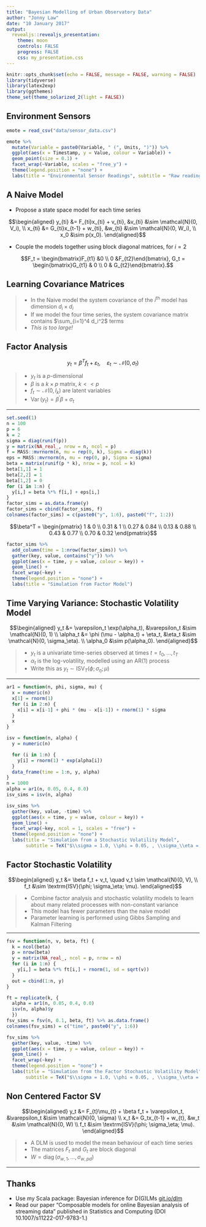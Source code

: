 ```yaml
---
title: "Bayesian Modelling of Urban Observatory Data"
author: "Jonny Law"
date: "10 January 2017"
output: 
  revealjs::revealjs_presentation:
    theme: moon
    controls: FALSE
    progress: FALSE
    css: my_presentation.css
---
```


```r
knitr::opts_chunk$set(echo = FALSE, message = FALSE, warning = FALSE)
library(tidyverse)
library(latex2exp)
library(ggthemes)
theme_set(theme_solarized_2(light = FALSE))
```

## Environment Sensors

```r
emote = read_csv("data/sensor_data.csv")
```


```r
emote %>%
  mutate(Variable = paste0(Variable, " (", Units, ")")) %>%
  ggplot(aes(x = Timestamp, y = Value, colour = Variable)) +
  geom_point(size = 0.1) +
  facet_wrap(~Variable, scales = "free_y") +
  theme(legend.position = "none") +
  labs(title = "Environmental Sensor Readings", subtitle = "Raw readings of sensor data at emote_1108")
```

## A Naive Model

* Propose a state space model for each time series

$$\begin{aligned}
y_{ti} &= F_{ti}x_{ti} + v_{ti}, &v_{ti} &\sim \mathcal{N}(0, V_i), \\
x_{ti} &= G_{ti}x_{t-1} + w_{ti}, &w_{ti} &\sim \mathcal{N}(0, W_i), \\
x_0 &\sim p(x_0).
\end{aligned}$$

* Couple the models together using block diagonal matrices, for $i = 2$

$$F_t = \begin{bmatrix}F_{t1} &0 \\ 0 &F_{t2}\end{bmatrix}, G_t = \begin{bmatrix}G_{t1} & 0 \\ 0 & G_{t2}\end{bmatrix}.$$

## Learning Covariance Matrices

> - In the Naive model the system covariance of the $i^{\textrm{th}}$ model has dimension $d_i \times d_i$
> - If we model the four time series, the system covariance matrix contains $\sum_{i=1}^4 d_i^2$ terms
> - *This is too large!*

## Factor Analysis

$$y_t = \beta^T f_t + \varepsilon_t, \quad \varepsilon_t \sim \mathcal{N}(0, \sigma_t)$$

> - $y_t$ is a $p$-dimensional
> - $\beta$ is a $k \times p$ matrix, $k << p$
> - $f_t \sim \mathcal{N}(0, I_k)$ are latent variables
> - $\operatorname{Var}(y_t) = \beta^\prime\beta + \sigma_t$

----

```r
set.seed(1)
n = 100
p = 6
k = 2
sigma = diag(runif(p))
y = matrix(NA_real_, nrow = n, ncol = p)
f = MASS::mvrnorm(n, mu = rep(0, k), Sigma = diag(k))
eps = MASS::mvrnorm(n, mu = rep(0, p), Sigma = sigma)
beta = matrix(runif(p * k), nrow = p, ncol = k)
beta[1,1] = 1
beta[2,2] = 1
beta[1,2] = 0
for (i in 1:n) {
  y[i,] = beta %*% f[i,] + eps[i,] 
}
factor_sims = as.data.frame(y)
factor_sims = cbind(factor_sims, f)
colnames(factor_sims) = c(paste0("y", 1:6), paste0("f", 1:2))
```

<div id = "left">
$$\beta^T = \begin{pmatrix}
1 & 0 \\
0.31 & 1 \\
0.27 & 0.84 \\
0.13 & 0.88 \\
0.43 & 0.77 \\
0.70 & 0.32
\end{pmatrix}$$
</div>

<div id = "right">
```r
factor_sims %>%
  add_column(time = 1:nrow(factor_sims)) %>%
  gather(key, value, contains("y")) %>%
  ggplot(aes(x = time, y = value, colour = key)) +
  geom_line() +
  facet_wrap(~key) +
  theme(legend.position = "none") +
  labs(title = "Simulation from Factor Model")
```
</div>

## Time Varying Variance: Stochastic Volatility Model

$$\begin{aligned}
y_t &= \varepsilon_t \exp(\alpha_t), &\varepsilon_t &\sim \mathcal{N}(0, 1) \\
\alpha_t &= \phi (\mu - \alpha_t) + \eta_t, &\eta_t &\sim \mathcal{N}(0, \sigma_\eta). \\
\alpha_0 &\sim p(\alpha_0).
\end{aligned}$$

> - $y_t$ is a univariate time-series observed at times $t = t_0,\dots,t_T$
> - $\alpha_t$ is the log-volatility, modelled using an AR(1) process
> - Write this as $y_t \sim \textrm{ISV}_T(\phi; \sigma_\eta; \mu)$

----

```r
ar1 = function(n, phi, sigma, mu) {
  x = numeric(n)
  x[1] = rnorm(1)
  for (i in 2:n) {
    x[i] = x[i-1] + phi * (mu - x[i-1]) + rnorm(1) * sigma
  }
  x
}
```

```r
isv = function(n, alpha) {
  y = numeric(n)

  for (i in 1:n) {
    y[i] = rnorm(1) * exp(alpha[i])
  }
  data_frame(time = 1:n, y, alpha)
} 
n = 1000
alpha = ar1(n, 0.05, 0.4, 0.0)
isv_sims = isv(n, alpha)
```

```r
isv_sims %>%
  gather(key, value, -time) %>%
  ggplot(aes(x = time, y = value, colour = key)) +
  geom_line() +
  facet_wrap(~key, ncol = 1, scales = "free") +
  theme(legend.position = "none") +
  labs(title = "Simulation from a Stochastic Volatility Model", 
       subtitle = TeX("$\\sigma = 1.0, \\phi = 0.05, , \\sigma_\\eta = 0.4$"))
```

## Factor Stochastic Volatility

$$\begin{aligned}
y_t &= \beta f_t + v_t, \quad v_t \sim \mathcal{N}(0, V), \\
f_t &\sim \textrm{ISV}(\phi; \sigma_\eta; \mu).
\end{aligned}$$

> - Combine factor analysis and stochastic volatility models to learn about many related processes with non-constant variance
> - This model has fewer parameters than the naive model
> - Parameter learning is performed using Gibbs Sampling and Kalman Filtering

----

```r
fsv = function(n, v, beta, ft) {
  k = ncol(beta)
  p = nrow(beta)
  y = matrix(NA_real_, ncol = p, nrow = n)
  for (i in 1:n) {
    y[i,] = beta %*% ft[i,] + rnorm(1, sd = sqrt(v))
  }
  out = cbind(1:n, y)
}
```

```r
ft = replicate(k, {
  alpha = ar1(n, 0.05, 0.4, 0.0)
  isv(n, alpha)$y
  })
fsv_sims = fsv(n, 0.1, beta, ft) %>% as.data.frame()
colnames(fsv_sims) = c("time", paste0("y", 1:6))
```

```r
fsv_sims %>%
  gather(key, value, -time) %>%
  ggplot(aes(x = time, y = value, colour = key)) +
  geom_line() +
  facet_wrap(~key) +
  theme(legend.position = "none") +
  labs(title = "Simulation from the Factor Stochastic Volatility Model",
       subtitle = TeX("$\\sigma = 1.0, \\phi = 0.05, , \\sigma_\\eta = 0.4$"))
```

## Non Centered Factor SV

$$\begin{aligned}
y_t &= F_{t}\mu_{t} + \beta f_t + \varepsilon_t, &\varepsilon_t &\sim \mathcal{N}(0, \sigma) \\
x_t &= G_tx_{t-1} + w_{t}, &w_t &\sim \mathcal{N}(0, W) \\
f_t &\sim \textrm{ISV}(\phi; \sigma_\eta; \mu).
\end{aligned}$$

> - A DLM is used to model the mean behaviour of each time series
> - The matrices $F_t$ and $G_t$ are block diagonal
> - $W = \operatorname{diag}(\sigma_{w,1}, \dots, \sigma_{w, pd})$

----

## Thanks

* Use my Scala package: Bayesian inference for D(G)LMs [git.io/dlm](https://git.io/dlm)
* Read our paper "Composable models for online Bayesian analysis of streaming data" published in Statistics and Computing (DOI 10.1007/s11222-017-9783-1.)